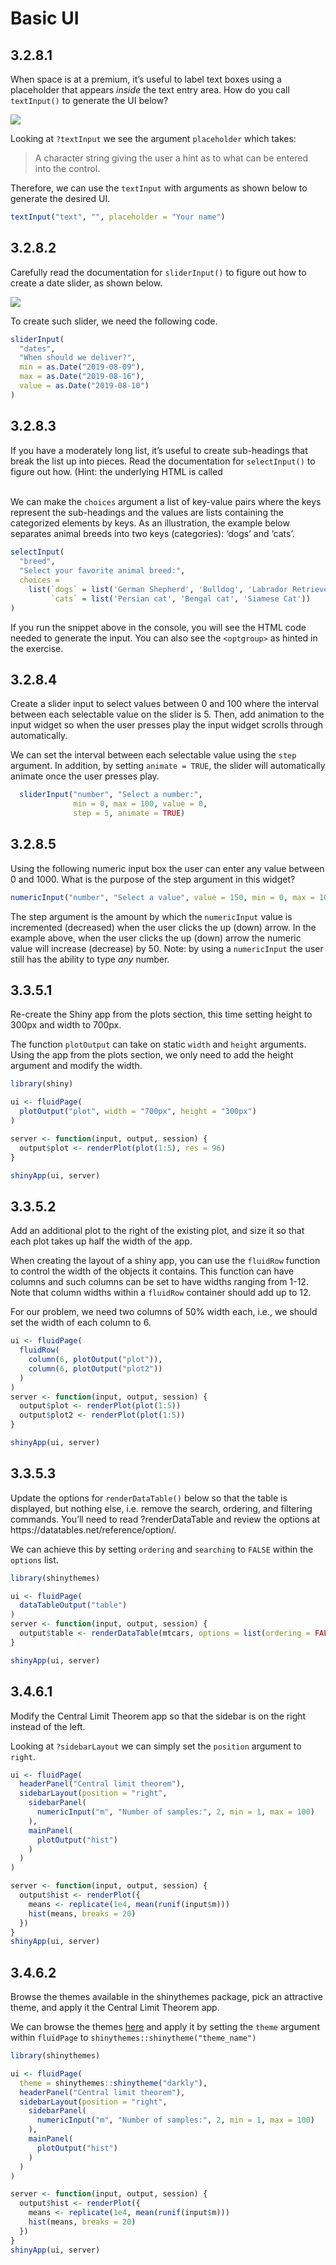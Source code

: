 # Basic UI

## 3.2.8.1 {-}

:::question
When space is at a premium, it's useful to label text boxes using a placeholder that appears _inside_ the text entry area. How do you call `textInput()` to generate the UI below?

<img src="https://d33wubrfki0l68.cloudfront.net/0250dd2b285e770d5fd2a66670a6604775bb7f1e/42653/screenshots/basic-ui/placeholder.png" style="align=center;"/>
:::

Looking at `?textInput` we see the argument `placeholder` which takes:

>	A character string giving the user a hint as to what can be entered into the control.

Therefore, we can use the `textInput` with arguments as shown below to generate the desired UI.

```r
textInput("text", "", placeholder = "Your name")
```

## 3.2.8.2 {-}

:::question
Carefully read the documentation for `sliderInput()` to figure out how to create a date slider, as shown below.

<img src="https://d33wubrfki0l68.cloudfront.net/16dea4a0f7a4462dfd578a917bdf3e492ed6a7cd/9686e/screenshots/basic-ui/date-slider.png" style="align:center;"/>
:::

To create such slider, we need the following code.
```r
sliderInput(
  "dates",
  "When should we deliver?",
  min = as.Date("2019-08-09"),
  max = as.Date("2019-08-16"),
  value = as.Date("2019-08-10")
)
```

## 3.2.8.3 {-}

:::question
If you have a moderately long list, it's useful to create sub-headings that break the list up into pieces. Read the documentation for `selectInput()` to figure out how. (Hint: the underlying HTML is called <optgroup>.)
:::

We can make the `choices` argument a list of key-value pairs where the keys represent the sub-headings and the values are lists containing the categorized elements by keys. As an illustration, the example below separates animal breeds into two keys (categories): 'dogs' and 'cats'.

```r
selectInput(
  "breed",
  "Select your favorite animal breed:",
  choices =
    list(`dogs` = list('German Shepherd', 'Bulldog', 'Labrador Retriever'),
         `cats` = list('Persian cat', 'Bengal cat', 'Siamese Cat'))
)
```

If you run the snippet above in the console, you will see the HTML code needed to generate the input. You can also see the `<optgroup>` as hinted in the exercise.

## 3.2.8.4 {-}

:::question
Create a slider input to select values between 0 and 100 where the interval between each selectable value on the slider is 5. Then, add animation to the input widget so when the user presses play the input widget scrolls through automatically.
:::

We can set the interval between each selectable value using the `step` argument. In addition, by setting `animate = TRUE`, the slider will automatically animate once the user presses play.

```r
  sliderInput("number", "Select a number:",
              min = 0, max = 100, value = 0, 
              step = 5, animate = TRUE)
```

## 3.2.8.5 {-}

:::question
Using the following numeric input box the user can enter any value between 0 and 1000. What is the purpose of the step argument in this widget?

```r
numericInput("number", "Select a value", value = 150, min = 0, max = 1000, step = 50)
```
:::

The step argument is the amount by which the `numericInput` value is incremented (decreased) when the user clicks the up (down) arrow. In the example above, when the user clicks the up (down) arrow the numeric value will increase (decrease) by 50. Note: by using a `numericInput` the user still has the ability to type *any* number.

## 3.3.5.1 {-}

:::question
Re-create the Shiny app from the plots section, this time setting height to 300px and width to 700px.
:::

The function `plotOutput` can take on static `width` and `height` arguments. Using the app from the plots section, we only need to add the height argument and modify the width.

```r
library(shiny)

ui <- fluidPage(
  plotOutput("plot", width = "700px", height = "300px")
)

server <- function(input, output, session) {
  output$plot <- renderPlot(plot(1:5), res = 96)
}

shinyApp(ui, server)
```

## 3.3.5.2 {-}

:::question
Add an additional plot to the right of the existing plot, and size it so that each plot takes up half the width of the app.
:::

When creating the layout of a shiny app, you can use the `fluidRow` function to control the width of the objects it contains. This function can have columns and such columns can be set to have widths ranging from 1-12. Note that column widths within a `fluidRow` container should add up to 12.

For our problem, we need two columns of 50% width each, i.e., we should set the width of each column to 6.

```r
ui <- fluidPage(
  fluidRow(
    column(6, plotOutput("plot")),
    column(6, plotOutput("plot2"))
  )
)
server <- function(input, output, session) {
  output$plot <- renderPlot(plot(1:5))
  output$plot2 <- renderPlot(plot(1:5))
}

shinyApp(ui, server)
```

## 3.3.5.3 {-}

:::question
Update the options for `renderDataTable()` below so that the table is displayed, but nothing else, i.e. remove the search, ordering, and filtering commands. You'll need to read ?renderDataTable and review the options at https://datatables.net/reference/option/.
:::

We can achieve this by setting `ordering` and `searching` to `FALSE` within the `options` list.

```r
library(shinythemes)

ui <- fluidPage(
  dataTableOutput("table")
)
server <- function(input, output, session) {
  output$table <- renderDataTable(mtcars, options = list(ordering = FALSE, searching = FALSE))
}

shinyApp(ui, server)
```

## 3.4.6.1 {-}

:::question
Modify the Central Limit Theorem app so that the sidebar is on the right instead of the left.
:::

Looking at `?sidebarLayout` we can simply set the `position` argument to `right`.

```r
ui <- fluidPage(
  headerPanel("Central limit theorem"),
  sidebarLayout(position = "right",
    sidebarPanel(
      numericInput("m", "Number of samples:", 2, min = 1, max = 100)
    ),
    mainPanel(
      plotOutput("hist")
    )
  )
)

server <- function(input, output, session) {
  output$hist <- renderPlot({
    means <- replicate(1e4, mean(runif(input$m)))
    hist(means, breaks = 20)
  })
}
shinyApp(ui, server)
```

## 3.4.6.2 {-}

:::question
Browse the themes available in the shinythemes package, pick an attractive theme, and apply it the Central Limit Theorem app.
:::

We can browse the themes [here](https://rstudio.github.io/shinythemes/) and apply it by setting the `theme` argument within `fluidPage` to `shinythemes::shinytheme("theme_name")`

```r
library(shinythemes)

ui <- fluidPage(
  theme = shinythemes::shinytheme("darkly"),
  headerPanel("Central limit theorem"),
  sidebarLayout(position = "right",
    sidebarPanel(
      numericInput("m", "Number of samples:", 2, min = 1, max = 100)
    ),
    mainPanel(
      plotOutput("hist")
    )
  )
)

server <- function(input, output, session) {
  output$hist <- renderPlot({
    means <- replicate(1e4, mean(runif(input$m)))
    hist(means, breaks = 20)
  })
}
shinyApp(ui, server)
```

